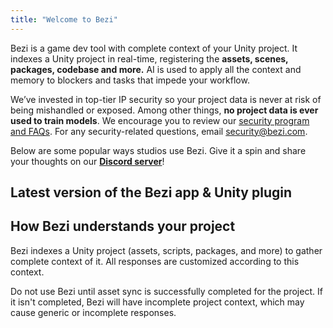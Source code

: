 ```yaml
---
title: "Welcome to Bezi"
---
```


Bezi is a game dev tool with complete context of your Unity project. It indexes a Unity project in real-time, registering the **assets, scenes, packages, codebase and more.** AI is used to apply all the context and memory to blockers and tasks that impede your workflow.

We’ve invested in top-tier IP security so your project data is never at risk of being mishandled or exposed. Among other things, **no project data is ever used to train models**. We encourage you to review our [security program and FAQs](https://docs.bezi.com/bezi/security). For any security-related questions, email [security@bezi.com](mailto:security@bezi.com).

Below are some popular ways studios use Bezi. Give it a spin and share your thoughts on our [**Discord server**](https://discord.com/invite/UKWB46HTT9)!

<CardGroup cols={2}>
  <Card title="Build Custom Unity Tools" icon="house-chimney-blank" href="https://docs.bezi.com/bezi/use-cases/custom-tools">
    
  </Card>
  <Card title="Prototype and Iterate On Features" icon="square-code" href="https://docs.bezi.com/bezi/use-cases/prototype-iterate">
    
  </Card>
  <Card title="Find and Fix Bugs" icon="magnifying-glass" href="https://docs.bezi.com/bezi/use-cases/debug">
    
  </Card>
  <Card title="Document and Explain Projects" icon="newspaper" href="https://docs.bezi.com/bezi/use-cases/documentation">
    
  </Card>
</CardGroup>

## Latest version of the Bezi app & Unity plugin

<Card title="Changelog" href="https://docs.bezi.com/bezi/product/changelog">
  
</Card>

## How Bezi understands your project

Bezi indexes a Unity project (assets, scripts, packages, and more) to gather complete context of it. All responses are customized according to this context.

Do not use Bezi until asset sync is successfully completed for the project. If it isn't completed, Bezi will have incomplete project context, which may cause generic or incomplete responses.

<Card title="Asset Sync" iconType="solid" color="#000000" href="https://docs.bezi.com/bezi/product/asset-sync">
  
</Card>